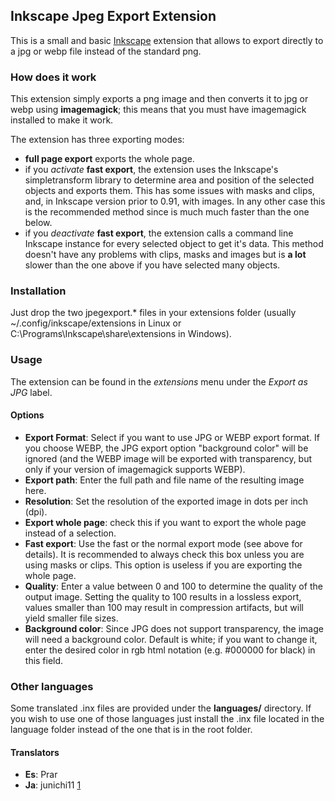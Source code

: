 ==Inkscape Jpeg Export Extension==

This is a small and basic [http://inkscape.org Inkscape] extension that allows to export directly to a jpg or webp file instead of the standard png.

===How does it work===

This extension simply exports a png image and then converts it to jpg or webp using '''imagemagick'''; this means that you must have imagemagick installed to make it work.

The extension has three exporting modes:

* '''full page export''' exports the whole page.
* if you ''activate'' '''fast export''', the extension uses the Inkscape's simpletransform library to determine area and position of the selected objects and exports them. This has some issues with masks and clips, and, in Inkscape version prior to 0.91, with images. In any other case this is the recommended method since is much much faster than the one below. 
* if you ''deactivate'' '''fast export''', the extension calls a command line Inkscape instance for every selected object to get it's data. This method doesn't have any problems with clips, masks and images but is '''a lot''' slower than the one above if you have selected many objects.


===Installation===

Just drop the two jpegexport.* files in your extensions folder (usually ~/.config/inkscape/extensions in Linux or C:\Programs\Inkscape\share\extensions in Windows).

===Usage===

The extension can be found in the ''extensions'' menu under the ''Export as JPG'' label. 

====Options====

* '''Export Format''': Select if you want to use JPG or WEBP export format. If you choose WEBP, the JPG export option "background color" will be ignored (and the WEBP image will be exported with transparency, but only if your version of imagemagick supports WEBP).
* '''Export path''': Enter the full path and file name of the resulting image here.
* '''Resolution''': Set the resolution of the exported image in dots per inch (dpi).
* '''Export whole page''': check this if you want to export the whole page instead of a selection. 
* '''Fast export''': Use the fast or the normal export mode (see above for details). It is recommended to always check this box unless you are using masks or clips. This option is useless if you are exporting the whole page.
* '''Quality''': Enter a value between 0 and 100 to determine the quality of the output image. Setting the quality to 100 results in a lossless export, values smaller than 100 may result in compression artifacts, but will yield smaller file sizes.
* '''Background color''': Since JPG does not support transparency, the image will need a background color. Default is white; if you want to change it, enter the desired color in rgb html notation (e.g. #000000 for black) in this field.


===Other languages===

Some translated .inx files are provided under the '''languages/''' directory. If you wish to use one of those languages just install the .inx file located in the language folder instead of the one that is in the root folder.

====Translators====
* '''Es''': Prar
* '''Ja''': junichi11 [https://github.com/junichi11]
